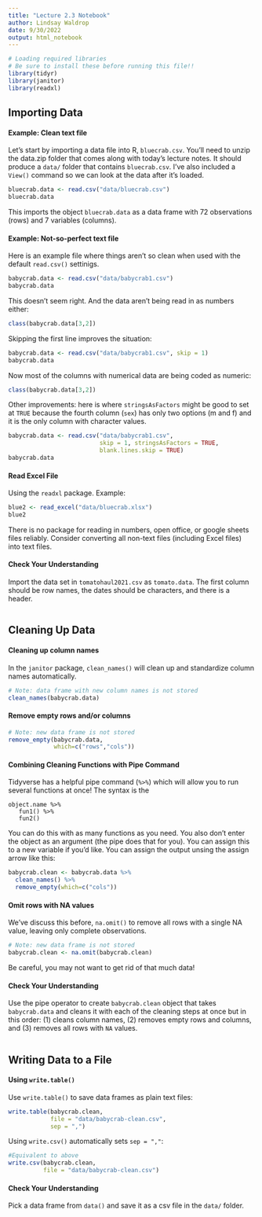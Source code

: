 ```yaml
---
title: "Lecture 2.3 Notebook"
author: Lindsay Waldrop
date: 9/30/2022
output: html_notebook
---
```


```r
# Loading required libraries
# Be sure to install these before running this file!!
library(tidyr)
library(janitor)
library(readxl)
```

## Importing Data 

#### Example: Clean text file

Let's start by importing a data file into R, `bluecrab.csv`. You'll need to unzip the data.zip folder that comes along with today's lecture notes. It should produce a `data/` folder that contains `bluecrab.csv`.  I've also included a `View()` command so we can look at the data after it's loaded.

```r
bluecrab.data <- read.csv("data/bluecrab.csv")
bluecrab.data
```

This imports the object `bluecrab.data` as a data frame with 72 observations (rows) and 7 variables (columns). 


#### Example: Not-so-perfect text file

Here is an example file where things aren't so clean when used with the default `read.csv()` settinigs. 

```r
babycrab.data <- read.csv("data/babycrab1.csv")
babycrab.data
```
This doesn't seem right. And the data aren't being read in as numbers either: 
```r
class(babycrab.data[3,2])
```

Skipping the first line improves the situation:
```r
babycrab.data <- read.csv("data/babycrab1.csv", skip = 1)
babycrab.data
```
Now most of the columns with numerical data are being coded as numeric: 
```r
class(babycrab.data[3,2])
```

Other improvements: here is where `stringsAsFactors` might be good to set at `TRUE` because the fourth column (`sex`) has only two options (m and f) and it is the only column with character values.
```r
babycrab.data <- read.csv("data/babycrab1.csv", 
                          skip = 1, stringsAsFactors = TRUE,
                          blank.lines.skip = TRUE)
babycrab.data
```

#### Read Excel File

Using the `readxl` package. Example: 

```r
blue2 <- read_excel("data/bluecrab.xlsx")
blue2
```
There is no package for reading in numbers, open office, or google sheets files reliably. Consider converting all non-text files (including Excel files) into text files. 


#### Check Your Understanding

Import the data set in `tomatohaul2021.csv` as `tomato.data`. The first column should be row names, the dates should be characters, and there is a header. 

```r

```

## Cleaning Up Data

#### Cleaning up column names

In the `janitor` package, `clean_names()` will clean up and standardize column names automatically. 
```r
# Note: data frame with new column names is not stored
clean_names(babycrab.data)
```

#### Remove empty rows and/or columns

```r
# Note: new data frame is not stored
remove_empty(babycrab.data, 
             which=c("rows","cols"))
```

#### Combining Cleaning Functions with Pipe Command

Tidyverse has a helpful pipe command (`%>%`) which will allow you to run several functions at once! The syntax is the 

```
object.name %>%
   fun1() %>%
   fun2()
```

You can do this with as many functions as you need. You also don't enter the object as an argument (the pipe does that for you). You can assign this to a new variable if you'd like. You can assign the output unsing the assign arrow like this:

```r
babycrab.clean <- babycrab.data %>% 
  clean_names() %>% 
  remove_empty(which=c("cols"))
```

#### Omit rows with NA values

We've discuss this before, `na.omit()` to remove all rows with a single NA value, leaving only complete observations. 
```r
# Note: new data frame is not stored
babycrab.clean <- na.omit(babycrab.clean)
```

Be careful, you may not want to get rid of that much data! 

#### Check Your Understanding

Use the pipe operator to create `babycrab.clean` object that takes `babycrab.data` and cleans it with each of the cleaning steps at once but in this order: (1) cleans column names, (2) removes empty rows and columns, and (3) removes all rows with `NA` values.

```r

```


## Writing Data to a File

#### Using `write.table()`

Use `write.table()` to save data frames as plain text files:

```r
write.table(babycrab.clean, 
            file = "data/babycrab-clean.csv", 
            sep = ",")
```

Using `write.csv()` automatically sets `sep = ","`:

```r
#Equivalent to above
write.csv(babycrab.clean, 
          file = "data/babycrab-clean.csv")
```

#### Check Your Understanding

Pick a data frame from `data()` and save it as a csv file in the `data/` folder.

```r

```


